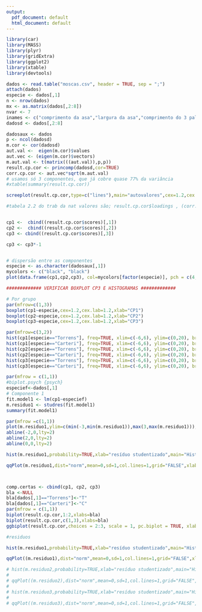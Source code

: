```yaml
---
output:
  pdf_document: default
  html_document: default
---
```




```r
library(car)
library(MASS)
library(plyr)
library(gridExtra)
library(ggplot2)
library(xtable)
library(devtools)

dados <- read.table("moscas.csv", header = TRUE, sep = ";")
attach(dados)
especie <- dados[,1]
n <- nrow(dados)
mx <- as.matrix(dados[,2:8])
nvar <- 7
inames <- c("comprimento da asa","largura da asa","comprimento do 3 palpo","largura do 3 palpo","comprimento do 2 palpo","comprimento do 12 segmento da antena", "comprimento do 13 segmento da antena")
dadosd <- dados[,2:8]
```


```r
dadosaux <- dados
p <- ncol(dadosd)
m.cor <- cor(dadosd)
aut.val <-  eigen(m.cor)$values
aut.vec <- (eigen(m.cor)$vectors)
m.aut.val <- t(matrix(((aut.val)),p,p))
result.cp.cor <- princomp(dadosd,cor=TRUE)
corr.cp.cor <- aut.vec*sqrt(m.aut.val)
# usamos só 3 componentes, que já cobre quase 77% da variância
#xtable(summary(result.cp.cor))

screeplot(result.cp.cor,type=c("lines"),main="autovalores",cex=1.2,cex.lab=1.2,cex.main=1.2)

#tabela 2.2 do trab da nat valores são; result.cp.cor$loadings , (corr.cp.cor)


cp1 <-  cbind((result.cp.cor$scores)[,1])
cp2 <-  cbind((result.cp.cor$scores)[,2])
cp3 <- cbind((result.cp.cor$scores)[,3])

cp3 <- cp3*-1


# dispersão entre as componentes
especie <- as.character(dadosaux[,1]) 
mycolors <- c("black", "black")
plot(data.frame(cp1,cp2,cp3), col=mycolors[factor(especie)], pch = c(4,16))

############# VERIFICAR BOXPLOT CP3 E HISTOGRAMAS #############

# Por grupo
par(mfrow=c(1,3))
boxplot(cp1~especie,cex=1.2,cex.lab=1.2,xlab="CP1")
boxplot(cp2~especie,cex=1.2,cex.lab=1.2,xlab="CP2")
boxplot(cp3~especie,cex=1.2,cex.lab=1.2,xlab="CP3")

par(mfrow=c(3,2))
hist(cp1[especie=="Torrens"], freq=TRUE, xlim=c(-6,6), ylim=c(0,20), breaks=6, main="CP1",xlab="",ylab="")
hist(cp1[especie=="Carteri"], freq=TRUE, xlim=c(-6,6), ylim=c(0,20), breaks=8, main="CP1",xlab="",ylab="")
hist(cp2[especie=="Torrens"], freq=TRUE, xlim=c(-6,6), ylim=c(0,20), breaks=6,main="CP2",xlab="",ylab="")
hist(cp2[especie=="Carteri"], freq=TRUE, xlim=c(-6,6), ylim=c(0,20), breaks=6,main="CP2",xlab="",ylab="")
hist(cp3[especie=="Torrens"], freq=TRUE, xlim=c(-6,6), ylim=c(0,20), breaks=4,main="CP3",xlab="",ylab="")
hist(cp3[especie=="Carteri"], freq=TRUE, xlim=c(-6,6), ylim=c(0,20), breaks=4,main="CP3",xlab="",ylab="")


```
\begin{center}
  \begin{tabular}{l c c c c c c c}
     \hline
     Componente & 1 & 2 & 3 & 4 & 5 & 6 & 7 \\ \hline
     Desvio Padrão & 1,71 & 1,24 & 0,95 & 0,77 & 0,72 & 0,58 & 0,42 \\
     PVE (\%) & 41,85 & 22,05 & 12,86 & 8,53 & 7,42 & 4,79 & 2,49 \\
     PVEA (\%) & 41,85 & 63,90 & 76,76 & 85,29 & 92,71 & 97,05 & 100,00 \\ \hline
  \end{tabular}
\end{center}


``` r
par(mfrow = c(1,1))
#biplot.psych {psych}
especief<-dados[,1]
# Componente 1
fit.model1 <- lm(cp1~especief)
m.residuo1 <- studres(fit.model1)
summary(fit.model1)

par(mfrow =c(1,1))
plot(m.residuo1,ylim=c(min(-3,min(m.residuo1)),max(3,max(m.residuo1))),xlab="índice",ylab="resíduo studentizado", main = "Residuos do modelo com a Componente 1")
abline(-2,0,lty=2)
abline(2,0,lty=2)
abline(0,0,lty=2)

hist(m.residuo1,probability=TRUE,xlab="resíduo studentizado",main="Histograma dos resíduos",ylab="densidade")

qqPlot(m.residuo1,dist="norm",mean=0,sd=1,col.lines=1,grid="FALSE",xlab="quantil da N(0,1)",ylab=paste("quantil da distribuição do resíduo studentizado"),cex=1.2,id.cex=1.2)



comp.certas <- cbind(cp1, cp2, cp3)
bla <-NULL
bla[dados[,1]=="Torrens"]<-"T"
bla[dados[,1]=="Carteri"]<-"C"
par(mfrow = c(1,1))
biplot(result.cp.cor,1:2,xlabs=bla)
biplot(result.cp.cor,c(1,3),xlabs=bla)
ggbiplot(result.cp.cor,choices = 2:3, scale = 1, pc.biplot = TRUE, xlabs=bla)
```


```r

#residuos

hist(m.residuo1,probability=TRUE,xlab="resíduo studentizado",main="Histograma dos resíduos",ylab="densidade")

qqPlot((m.residuo1),dist="norm",mean=0,sd=1,col.lines=1,grid="FALSE",xlab="quantil da N(0,1)",ylab=paste("quantil da distribuição do resíduo studentizado"),cex=1.2,id.cex=1.2)

# hist(m.residuo2,probability=TRUE,xlab="resíduo studentizado",main="Histograma dos resíduos",ylab="densidade")
# 
# qqPlot((m.residuo2),dist="norm",mean=0,sd=1,col.lines=1,grid="FALSE",xlab="quantil da N(0,1)",ylab=paste("quantil da distribuição do resíduo studentizado"),cex=1.2,id.cex=1.2)
# 
# hist(m.residuo3,probability=TRUE,xlab="resíduo studentizado",main="Histograma dos resíduos",ylab="densidade")
# 
# qqPlot((m.residuo3),dist="norm",mean=0,sd=1,col.lines=1,grid="FALSE",xlab="quantil da N(0,1)",ylab=paste("quantil da distribuição do resíduo studentizado"),cex=1.2,id.cex=1.2)

```


